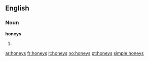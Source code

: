 ==English==

===Noun===
'''honeys'''

# {{plural of|[[honey]]}}

[[ar:honeys]]
[[fr:honeys]]
[[it:honeys]]
[[no:honeys]]
[[pt:honeys]]
[[simple:honeys]]